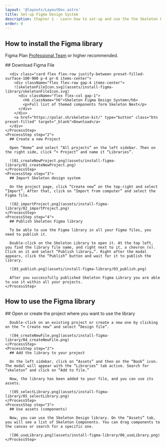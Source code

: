 ```yaml
---
layout: '@layouts/LayoutDoc.astro'
title: Set-up Figma Design System
description: Chapter 1 - Learn how to set-up and use the the Skeleton Figma Design System.
order: 0
---
```




## How to install the Figma library

Figma Plan <a href="https://www.figma.com/pricing/#figma" class="chip preset-filled-primary-500" target="_blank">Professional Team</a> or higher recommended.

<Process>
    <ProcessStep step="1">
      ## Download Figma File

      <div class="card flex flex-row justify-between preset-filled-surface-100-900 p-4 pr-6 items-center">
        <div className="flex flex-row gap-4 items-center">
        ![skeletonFileIcon.svg](assets/install-figma-library/skeletonFileIcon.svg)
          <div className="flex flex-col gap-1">
            <h6 className="h6">Skeleton Figma Design System</h6>
            <p>Full list of themed components form Skeleton Next</p>
          </div>
        </div> 
        <a href="https://polar.sh/skeleton-kit/" type="button" class="btn preset-filled" target="_blank">Download</a>
      </div>
    </ProcessStep>
    <ProcessStep step="2">
      ## Create a new Project

      Open “Home” and select “All projects” on the left sidebar. Then on the right side, click “+ Project” and name it “Libraries”.

      ![01_createNewProject.png](assets/install-figma-library/01_createNewProject.png)
    </ProcessStep>
    <ProcessStep step="3">
      ## Import Skeleton design system

      On the project page, click “Create new” on the top-right and select “Import”. After that, click on “Import from computer” and select the Figma file.

      ![02_importProject.png](assets/install-figma-library/02_importProject.png)
    </ProcessStep>
    <ProcessStep step="4">
      ## Publish Skeleton Figma library

      To be able to use the Figma library in all your Figma files, you need to publish it.

      Double-click on the Skeleton Library to open it. At the top left, you find the library file name, and right next to it, a chevron (v). Click on it and select “Publish library…”. Right after the modal appears, click the “Publish” button and wait for it to publish the library.

      ![03_publish.png](assets/install-figma-library/03_publish.png)

      After you successfully published Skeleton Figma Library you are able to use it within all your projects.
    </ProcessStep>
</Process>

## How to use the Figma library

<Process>
    <ProcessStep step="1">
      ## Open or create the project where you want to use the library

      Double-click on an existing project or create a new one by clicking on the “+ Create new” and select “Design file”. 

      ![04_createNewFile.png](assets/install-figma-library/04_createNewFile.png)
    </ProcessStep>
    <ProcessStep step="2">
      ## Add the library to your project

      On the left sidebar, click on “Assets” and then on the “Book” icon. The modal will appear with the “Libraries” tab active. Search for “skeleton” and click on “Add to file.” 

      Now, the library has been added to your file, and you can use its assets.

      ![05_selectLibrary.png](assets/install-figma-library/05_selectLibrary.png)
    </ProcessStep>
    <ProcessStep step="3">
      ## Use assets (components)

      Now, you can use the Skeleton Design library. On the “Assets” tab, you will see a list of Skeleton Components. You can drag components to the canvas or search for a specific one.

      ![06_useLibrary.png](assets/install-figma-library/06_useLibrary.png)
    </ProcessStep>
</Process>


<ChapterCompletion
  chapterTitle="You’ve completed Chapter 1"
  completionMessage="Congratulations! You've set-up the Figma Design-System in your project."
  nextChapterTitle="Chapter 2: Set-up your own Theme"
  nextChapterLink="tutorial-chapter-2"
  nextChapterButtonText="Start Chapter 2"
/>

